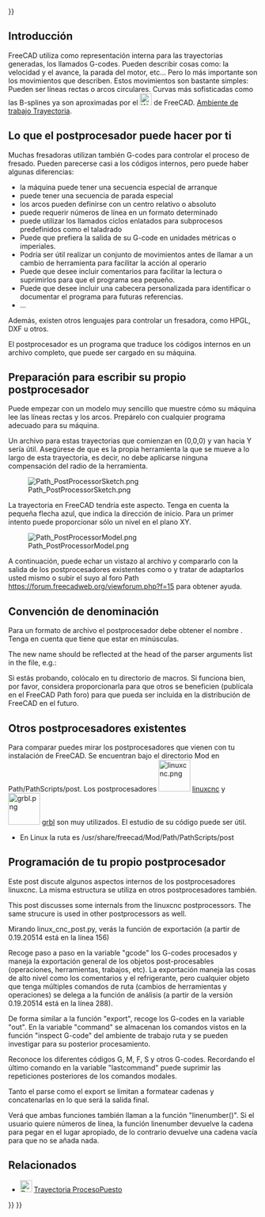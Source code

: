 <languages/>
{{UnfinishedDocu{{#translation:}}}}

{{Docnav
|[[CAM_SetupSheet|SetupSheet]]
|[[CAM_fourth_axis|Fourth axis]]
|[[CAM_Workbench|CAM]]
|IconL=
|IconR=
|IconC=Workbench_CAM.svg
}}

{{TOCright}}

<span id="Introduction"></span>
==Introducción==

<div class="mw-translate-fuzzy">
FreeCAD utiliza como representación interna para las trayectorias generadas, los llamados G-codes. Pueden describir cosas como: la velocidad y el avance, la parada del motor, etc... Pero lo más importante son los movimientos que describen. Estos movimientos son bastante simples: Pueden ser líneas rectas o arcos circulares. Curvas más sofisticadas como las B-splines ya son aproximadas por el [[Image:Workbench_Path.svg|24px]] de FreeCAD. [[Path Workbench/es|Ambiente de trabajo Trayectoria]].
</div>

<span id="What_the_postprocessor_can_do_for_you"></span>
==Lo que el postprocesador puede hacer por ti==

<div class="mw-translate-fuzzy">
Muchas fresadoras utilizan también G-codes para controlar el proceso de fresado. Pueden parecerse casi a los códigos internos, pero puede haber algunas diferencias:
* la máquina puede tener una secuencia especial de arranque
* puede tener una secuencia de parada especial
* los arcos pueden definirse con un centro relativo o absoluto
* puede requerir números de línea en un formato determinado
* puede utilizar los llamados ciclos enlatados para subprocesos predefinidos como el taladrado
* Puede que prefiera la salida de su G-code en unidades métricas o imperiales.
* Podría ser útil realizar un conjunto de movimientos antes de llamar a un cambio de herramienta para facilitar la acción al operario
* Puede que desee incluir comentarios para facilitar la lectura o suprimirlos para que el programa sea pequeño.
* Puede que desee incluir una cabecera personalizada para identificar o documentar el programa para futuras referencias.
* ...
</div>

Además, existen otros lenguajes para controlar un fresadora, como HPGL, DXF u otros.

El postprocesador es un programa que traduce los códigos internos en un archivo completo, que puede ser cargado en su máquina.

<span id="Preparation_for_writing_your_own_postprocessor"></span>
==Preparación para escribir su propio postprocesador==

Puede empezar con un modelo muy sencillo que muestre cómo su máquina lee las líneas rectas y los arcos. Prepárelo con cualquier programa adecuado para su máquina.

Un archivo para estas trayectorias que comienzan en (0,0,0) y van hacia Y sería útil. Asegúrese de que es la propia herramienta la que se mueve a lo largo de esta trayectoria, es decir, no debe aplicarse ninguna compensación del radio de la herramienta.

[[File:Path_PostProcessorSketch.png]]

La trayectoria en FreeCAD tendría este aspecto. Tenga en cuenta la pequeña flecha azul, que indica la dirección de inicio. Para un primer intento puede proporcionar sólo un nivel en el plano XY.

[[File:Path PostProcessorModel.png]]

<div class="mw-translate-fuzzy">
A continuación, puede echar un vistazo al archivo y compararlo con la salida de los postprocesadores existentes como {{FileName|linux_cnc_post.py}} o {{FileName|grbl_post.py}} y tratar de adaptarlos usted mismo o subir el suyo al foro Path https://forum.freecadweb.org/viewforum.php?f=15 para obtener ayuda.
</div>

<span id="Naming_convention"></span>
==Convención de denominación==

<div class="mw-translate-fuzzy">
Para un formato de archivo {{FileName|<filename>}} el postprocesador debe obtener el nombre {{FileName|<filename>_post.py}}. Tenga en cuenta que {{FileName|_post.py}} tiene que estar en minúsculas.
</div>

The new name should be reflected at the head of the parser arguments list in the {{FileName|<filename>_post.py}} file, e.g.:

{{Code|lang=text|code=
parser = argparse.ArgumentParser(prog="grbl", add_help=False)
}}

<div class="mw-translate-fuzzy">
Si estás probando, colócalo en tu directorio de macros. Si funciona bien, por favor, considera proporcionarla para que otros se beneficien (publícala en el FreeCAD Path foro) para que pueda ser incluida en la distribución de FreeCAD en el futuro.
</div>

<span id="Other_existing_postprocessors"></span>
==Otros postprocesadores existentes==

<div class="mw-translate-fuzzy">
Para comparar puedes mirar los postprocesadores que vienen con tu instalación de FreeCAD. 
Se encuentran bajo el directorio Mod en Path/PathScripts/post. Los postprocesadores [[Image:linuxcnc.png|64px]] [http://linuxcnc.org/ linuxcnc] y [[Image:grbl.png|64px]] [https://github.com/grbl/grbl grbl] son muy utilizados. El estudio de su código puede ser útil.
* En Linux la ruta es /usr/share/freecad/Mod/Path/PathScripts/post
</div>

<span id="Programming_your_own_postprocessor"></span>
<div class="mw-translate-fuzzy">
==Programación de tu propio postprocesador==
Este post discute algunos aspectos internos de los postprocesadores linuxcnc. La misma estructura se utiliza en otros postprocesadores también.
</div>

This post discusses some internals from the linuxcnc postprocessors. The same strucure is used in other postprocessors as well.

<div class="mw-translate-fuzzy">
Mirando linux_cnc_post.py, verás la función de exportación (a partir de 0.19.20514 está en la línea 156)
</div>

{{Code|code=
def export(objectslist, filename, argstring):
    # pylint: disable=global-statement
    ...
    gcode = ""
    ...
    ...
}}

<div class="mw-translate-fuzzy">
Recoge paso a paso en la variable "gcode" los G-codes procesados y maneja la exportación general de los objetos post-procesables (operaciones, herramientas, trabajos, etc).
La exportación maneja las cosas de alto nivel como los comentarios y el refrigerante, pero cualquier objeto que tenga múltiples comandos de ruta (cambios de herramientas y operaciones) se delega a la función de análisis (a partir de la versión 0.19.20514 está en la línea 288).
</div>

{{Code|code=
def parse(pathobj):
    ...
    out = ""
    lastcommand = None
    ...
    ...
}}

<div class="mw-translate-fuzzy">
De forma similar a la función "export", recoge los G-codes en la variable "out". En la variable "command" se almacenan los comandos vistos en la función "inspect G-code" del ambiente de trabajo ruta y se pueden investigar para su posterior procesamiento.
</div>

{{Code|code=
        for c in pathobj.Path.Commands:

            command = c.Name
}}

Reconoce los diferentes códigos G, M, F, S y otros G-codes. Recordando el último comando en la variable "lastcommand" puede suprimir las repeticiones posteriores de los comandos modales.

Tanto el parse como el export se limitan a formatear cadenas y concatenarlas en lo que será la salida final.

Verá que ambas funciones también llaman a la función "linenumber()". Si el usuario quiere números de línea, la función linenumber devuelve la cadena para pegar en el lugar apropiado, de lo contrario devuelve una cadena vacía para que no se añada nada.

<span id="Related"></span>
==Relacionados==

<div class="mw-translate-fuzzy">
* [[Image:Path_PostProcess.svg|24px]] [[Path_Post/es|Trayectoria ProcesoPuesto]]
</div>


{{Docnav
|[[CAM_SetupSheet|SetupSheet]]
|[[CAM_fourth_axis|Fourth axis]]
|[[CAM_Workbench|CAM]]
|IconL=
|IconR=
|IconC=Workbench_CAM.svg
}}

{{CAM_Tools_navi{{#translation:}}}}
{{Userdocnavi{{#translation:}}}}